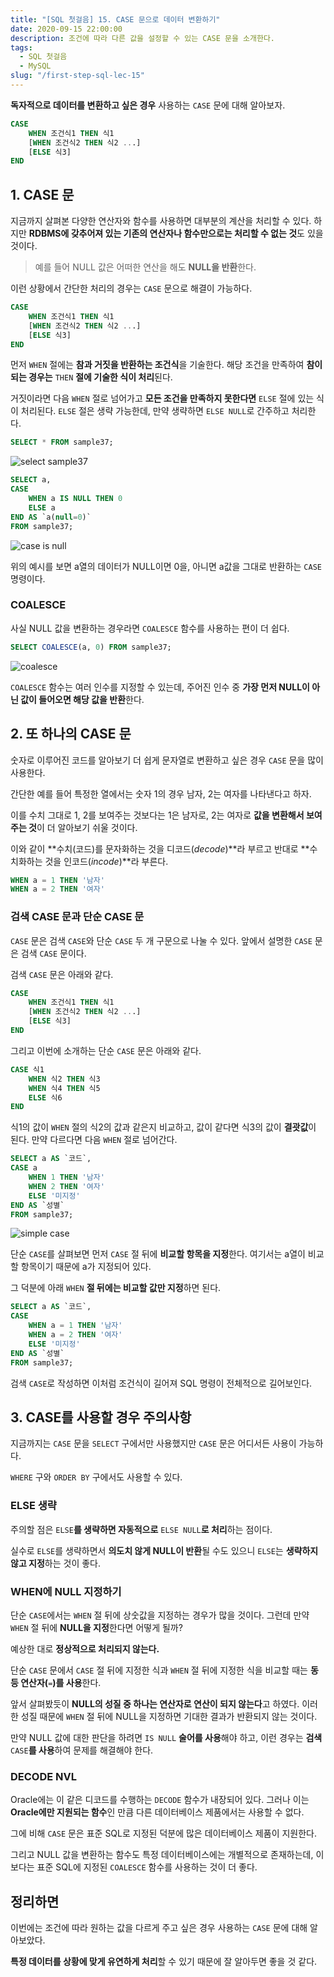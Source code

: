 ```yaml
---
title: "[SQL 첫걸음] 15. CASE 문으로 데이터 변환하기"
date: 2020-09-15 22:00:00
description: 조건에 따라 다른 값을 설정할 수 있는 CASE 문을 소개한다.
tags:
  - SQL 첫걸음
  - MySQL
slug: "/first-step-sql-lec-15"
---
```


**독자적으로 데이터를 변환하고 싶은 경우** 사용하는 `CASE` 문에 대해 알아보자.

```sql
CASE
    WHEN 조건식1 THEN 식1
    [WHEN 조건식2 THEN 식2 ...]
    [ELSE 식3]
END
```

## 1. CASE 문

지금까지 살펴본 다양한 연산자와 함수를 사용하면 대부분의 계산을 처리할 수 있다. 하지만 **RDBMS에 갖추어져 있는 기존의 연산자나 함수만으로는 처리할 수 없는 것**도 있을 것이다.

> 예를 들어 NULL 값은 어떠한 연산을 해도 **NULL을 반환**한다.

이런 상황에서 간단한 처리의 경우는 `CASE` 문으로 해결이 가능하다.

```sql
CASE
    WHEN 조건식1 THEN 식1
    [WHEN 조건식2 THEN 식2 ...]
    [ELSE 식3]
END
```

먼저 `WHEN` 절에는 **참과 거짓을 반환하는 조건식**을 기술한다. 해당 조건을 만족하여 **참이 되는 경우는** `THEN` **절에 기술한 식이 처리**된다.

거짓이라면 다음 `WHEN` 절로 넘어가고 **모든 조건을 만족하지 못한다면** `ELSE` 절에 있는 식이 처리된다. `ELSE` 절은 생략 가능한데, 만약 생략하면 `ELSE NULL`로 간주하고 처리한다.

```sql
SELECT * FROM sample37;
```

![select sample37](./select-sample37.png)

```sql
SELECT a,
CASE
    WHEN a IS NULL THEN 0
    ELSE a
END AS `a(null=0)`
FROM sample37;
```

![case is null](./case-is-null.png)

위의 예시를 보면 a열의 데이터가 NULL이면 0을, 아니면 a값을 그대로 반환하는 `CASE` 명령이다.

### COALESCE

사실 NULL 값을 변환하는 경우라면 `COALESCE` 함수를 사용하는 편이 더 쉽다.

```sql
SELECT COALESCE(a, 0) FROM sample37;
```

![coalesce](./coalesce.png)

`COALESCE` 함수는 여러 인수를 지정할 수 있는데, 주어진 인수 중 **가장 먼저 NULL이 아닌 값이 들어오면 해당 값을 반환**한다.

## 2. 또 하나의 CASE 문

숫자로 이루어진 코드를 알아보기 더 쉽게 문자열로 변환하고 싶은 경우 `CASE` 문을 많이 사용한다.

간단한 예를 들어 특정한 열에서는 숫자 1의 경우 남자, 2는 여자를 나타낸다고 하자.

이를 수치 그대로 1, 2를 보여주는 것보다는 1은 남자로, 2는 여자로 **값을 변환해서 보여주는 것**이 더 알아보기 쉬울 것이다.

이와 같이 **수치(코드)를 문자화하는 것을 디코드(*decode*)**라 부르고 반대로 **수치화하는 것을 인코드(*incode*)**라 부른다.

```sql
WHEN a = 1 THEN '남자'
WHEN a = 2 THEN '여자'
```

### 검색 CASE 문과 단순 CASE 문

`CASE` 문은 검색 `CASE`와 단순 `CASE` 두 개 구문으로 나눌 수 있다. 앞에서 설명한 `CASE` 문은 검색 `CASE` 문이다.

검색 `CASE` 문은 아래와 같다.

```sql
CASE
    WHEN 조건식1 THEN 식1
    [WHEN 조건식2 THEN 식2 ...]
    [ELSE 식3]
END
```

그리고 이번에 소개하는 단순 `CASE` 문은 아래와 같다.

```sql
CASE 식1
    WHEN 식2 THEN 식3
    WHEN 식4 THEN 식5
    ELSE 식6
END
```

식1의 값이 `WHEN` 절의 식2의 값과 같은지 비교하고, 값이 같다면 식3의 값이 **결괏값**이 된다. 만약 다르다면 다음 `WHEN` 절로 넘어간다.

```sql
SELECT a AS `코드`,
CASE a
    WHEN 1 THEN '남자'
    WHEN 2 THEN '여자'
    ELSE '미지정'
END AS `성별`
FROM sample37;
```

![simple case](./simple-case.png)

단순 `CASE`를 살펴보면 먼저 `CASE` 절 뒤에 **비교할 항목을 지정**한다. 여기서는 a열이 비교할 항목이기 때문에 a가 지정되어 있다.

그 덕분에 아래 `WHEN` **절 뒤에는 비교할 값만 지정**하면 된다.

```sql
SELECT a AS `코드`,
CASE
    WHEN a = 1 THEN '남자'
    WHEN a = 2 THEN '여자'
    ELSE '미지정'
END AS `성별`
FROM sample37;
```

검색 `CASE`로 작성하면 이처럼 조건식이 길어져 SQL 명령이 전체적으로 길어보인다.

## 3. CASE를 사용할 경우 주의사항

지금까지는 `CASE` 문을 `SELECT` 구에서만 사용했지만 `CASE` 문은 어디서든 사용이 가능하다.

`WHERE` 구와 `ORDER BY` 구에서도 사용할 수 있다.

### ELSE 생략

주의할 점은 `ELSE`**를 생략하면 자동적으로** `ELSE NULL`**로 처리**하는 점이다.

실수로 `ELSE`를 생략하면서 **의도치 않게 NULL이 반환**될 수도 있으니 `ELSE`는 **생략하지 않고 지정**하는 것이 좋다.

### WHEN에 NULL 지정하기

단순 `CASE`에서는 `WHEN` 절 뒤에 상숫값을 지정하는 경우가 많을 것이다. 그런데 만약 `WHEN` 절 뒤에 **NULL을 지정**한다면 어떻게 될까?

예상한 대로 **정상적으로 처리되지 않는다.**

단순 `CASE` 문에서 `CASE` 절 뒤에 지정한 식과 `WHEN` 절 뒤에 지정한 식을 비교할 때는 **동등 연산자(**`=`**)를 사용**한다.

앞서 살펴봤듯이 **NULL의 성질 중 하나는 연산자로 연산이 되지 않는다**고 하였다. 이러한 성질 때문에 `WHEN` 절 뒤에 NULL을 지정하면 기대한 결과가 반환되지 않는 것이다.

만약 NULL 값에 대한 판단을 하려면 `IS NULL` **술어를 사용**해야 하고, 이런 경우는 **검색** `CASE`**를 사용**하여 문제를 해결해야 한다.

### DECODE NVL

Oracle에는 이 같은 디코드를 수행하는 `DECODE` 함수가 내장되어 있다. 그러나 이는 **Oracle에만 지원되는 함수**인 만큼 다른 데이터베이스 제품에서는 사용할 수 없다.

그에 비해 `CASE` 문은 표준 SQL로 지정된 덕분에 많은 데이터베이스 제품이 지원한다.

그리고 NULL 값을 변환하는 함수도 특정 데이터베이스에는 개별적으로 존재하는데, 이보다는 표준 SQL에 지정된 `COALESCE` 함수를 사용하는 것이 더 좋다.

## 정리하면

이번에는 조건에 따라 원하는 값을 다르게 주고 싶은 경우 사용하는 `CASE` 문에 대해 알아보았다.

**특정 데이터를 상황에 맞게 유연하게 처리**할 수 있기 때문에 잘 알아두면 좋을 것 같다.